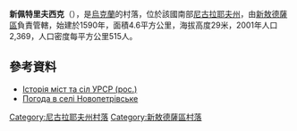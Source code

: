 {{coord|47|12|35|N|31|48|25|E|scale:100000|display=title}}

'''新佩特里夫西克'''（{{lang-uk|Новопетрівське}}），是[[烏克蘭|烏克蘭]]的村落，位於該國南部[[尼古拉耶夫州|尼古拉耶夫州]]，由[[新敖德薩區|新敖德薩區]]負責管轄，始建於1590年，面積4.6平方公里，海拔高度29米，2001年人口2,369，人口密度每平方公里515人。

==參考資料==
* [http://www.igsu.org.ua/Nikolaevskaja.obl/Novoodesskij.rajon/Novopetrovskoe.html Історія міст та сіл УРСР (рос.)]{{dead link|date=2018年3月 |bot=InternetArchiveBot |fix-attempted=yes }}
* [http://weather.in.ua/ua/nikolaevskaja/17933 Погода в селі Новопетрівське] {{Wayback|url=http://weather.in.ua/ua/nikolaevskaja/17933 |date=20160607113529 }}

[[Category:尼古拉耶夫州村落|Category:尼古拉耶夫州村落]]
[[Category:新敖德薩區村落|Category:新敖德薩區村落]]


{{Mykolaiv-geo-stub}}